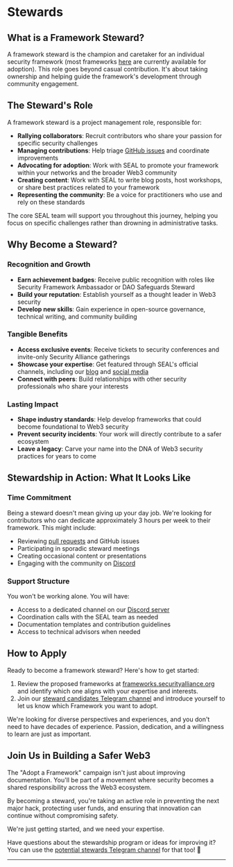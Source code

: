 
# Stewards

## What is a Framework Steward?

A framework steward is the champion and caretaker for an individual security framework (most frameworks [here](https://frameworks.securityalliance.org) are currently available for adoption). This role goes beyond casual contribution. It's about taking ownership and helping guide the framework's development through community engagement.

## The Steward's Role

A framework steward is a project management role, responsible for:

- **Rallying collaborators**: Recruit contributors who share your passion for specific security challenges
- **Managing contributions**: Help triage [GitHub issues](https://github.com/security-alliance/frameworks/issues) and coordinate improvements
- **Advocating for adoption**: Work with SEAL to promote your framework within your networks and the broader Web3 community
- **Creating content**: Work with SEAL to write blog posts, host workshops, or share best practices related to your framework
- **Representing the community**: Be a voice for practitioners who use and rely on these standards

The core SEAL team will support you throughout this journey, helping you focus on specific challenges rather than drowning in administrative tasks.

## Why Become a Steward?

### Recognition and Growth

- **Earn achievement badges**: Receive public recognition with roles like Security Framework Ambassador or DAO Safeguards Steward
- **Build your reputation**: Establish yourself as a thought leader in Web3 security
- **Develop new skills**: Gain experience in open-source governance, technical writing, and community building

### Tangible Benefits

- **Access exclusive events**: Receive tickets to security conferences and invite-only Security Alliance gatherings
- **Showcase your expertise**: Get featured through SEAL's official channels, including our [blog](https://www.securityalliance.org/news) and [social media](https://twitter.com/_SEAL_Org)
- **Connect with peers**: Build relationships with other security professionals who share your interests

### Lasting Impact

- **Shape industry standards**: Help develop frameworks that could become foundational to Web3 security
- **Prevent security incidents**: Your work will directly contribute to a safer ecosystem
- **Leave a legacy**: Carve your name into the DNA of Web3 security practices for years to come

## Stewardship in Action: What It Looks Like

### Time Commitment

Being a steward doesn't mean giving up your day job. We're looking for contributors who can dedicate approximately 3 hours per week to their framework. This might include:

- Reviewing [pull requests](https://github.com/security-alliance/frameworks/pulls) and GitHub issues
- Participating in sporadic steward meetings
- Creating occasional content or presentations
- Engaging with the community on [Discord](https://discord.gg/securityalliance)

### Support Structure

You won't be working alone. You will have:

- Access to a dedicated channel on our [Discord server](https://discord.gg/securityalliance)
- Coordination calls with the SEAL team as needed
- Documentation templates and contribution guidelines
- Access to technical advisors when needed

## How to Apply

Ready to become a framework steward? Here's how to get started:

1. Review the proposed frameworks at [frameworks.securityalliance.org](https://frameworks.securityalliance.org) and identify which one aligns with your expertise and interests.
2. Join our [steward candidates Telegram channel](https://t.me/+Yd9OpSt1UvcyMjU5) and introduce yourself to let us know which Framework you want to adopt.

We're looking for diverse perspectives and experiences, and you don't need to have decades of experience. Passion, dedication, and a willingness to learn are just as important.

## Join Us in Building a Safer Web3

The "Adopt a Framework" campaign isn't just about improving documentation. You'll be part of a movement where security becomes a shared responsibility across the Web3 ecosystem.

By becoming a steward, you're taking an active role in preventing the next major hack, protecting user funds, and ensuring that innovation can continue without compromising safety.

We're just getting started, and we need your expertise.

Have questions about the stewardship program or ideas for improving it? You can use the [potential stewards Telegram channel](https://t.me/+Yd9OpSt1UvcyMjU5) for that too! 🙂

---

<ContributeFooter />